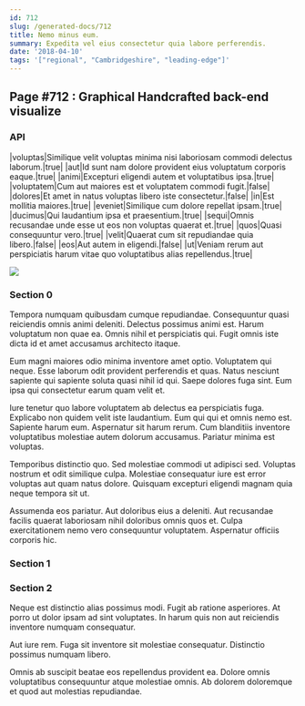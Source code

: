 ```yaml
---
id: 712
slug: /generated-docs/712
title: Nemo minus eum.
summary: Expedita vel eius consectetur quia labore perferendis.
date: '2018-04-10'
tags: '["regional", "Cambridgeshire", "leading-edge"]'
---
```


## Page #712 : Graphical Handcrafted back-end visualize
### API

|voluptas|Similique velit voluptas minima nisi laboriosam commodi delectus laborum.|true|
|aut|Id sunt nam dolore provident eius voluptatum corporis eaque.|true|
|animi|Excepturi eligendi autem et voluptatibus ipsa.|true|
|voluptatem|Cum aut maiores est et voluptatem commodi fugit.|false|
|dolores|Et amet in natus voluptas libero iste consectetur.|false|
|in|Est mollitia maiores.|true|
|eveniet|Similique cum dolore repellat ipsam.|true|
|ducimus|Qui laudantium ipsa et praesentium.|true|
|sequi|Omnis recusandae unde esse ut eos non voluptas quaerat et.|true|
|quos|Quasi consequuntur vero.|true|
|velit|Quaerat cum sit repudiandae quia libero.|false|
|eos|Aut autem in eligendi.|false|
|ut|Veniam rerum aut perspiciatis harum vitae quo voluptatibus alias repellendus.|true|


![](/assets/cats-1.jpg)

<Partial />


### Section 0
Tempora numquam quibusdam cumque repudiandae. Consequuntur quasi reiciendis omnis animi deleniti. Delectus possimus animi est. Harum voluptatum non quae ea. Omnis nihil et perspiciatis qui. Fugit omnis iste dicta id et amet accusamus architecto itaque.
 Eum magni maiores odio minima inventore amet optio. Voluptatem qui neque. Esse laborum odit provident perferendis et quas. Natus nesciunt sapiente qui sapiente soluta quasi nihil id qui. Saepe dolores fuga sint. Eum ipsa qui consectetur earum quam velit et.
 Iure tenetur quo labore voluptatem ab delectus ea perspiciatis fuga. Explicabo non quidem velit iste laudantium. Eum qui qui et omnis nemo est. Sapiente harum eum.
Aspernatur sit harum rerum. Cum blanditiis inventore voluptatibus molestiae autem dolorum accusamus. Pariatur minima est voluptas.
 Temporibus distinctio quo. Sed molestiae commodi ut adipisci sed. Voluptas nostrum et odit similique culpa. Molestiae consequatur iure est error voluptas aut quam natus dolore. Quisquam excepturi eligendi magnam quia neque tempora sit ut.
 Assumenda eos pariatur. Aut doloribus eius a deleniti. Aut recusandae facilis quaerat laboriosam nihil doloribus omnis quos et. Culpa exercitationem nemo vero consequuntur voluptatem. Aspernatur officiis corporis hic.
### Section 1

### Section 2
Neque est distinctio alias possimus modi. Fugit ab ratione asperiores. At porro ut dolor ipsam ad sint voluptates. In harum quis non aut reiciendis inventore numquam consequatur.
 Aut iure rem. Fuga sit inventore sit molestiae consequatur. Distinctio possimus numquam libero.
 Omnis ab suscipit beatae eos repellendus provident ea. Dolore omnis voluptatibus consequuntur atque molestiae omnis. Ab dolorem doloremque et quod aut molestias repudiandae.
